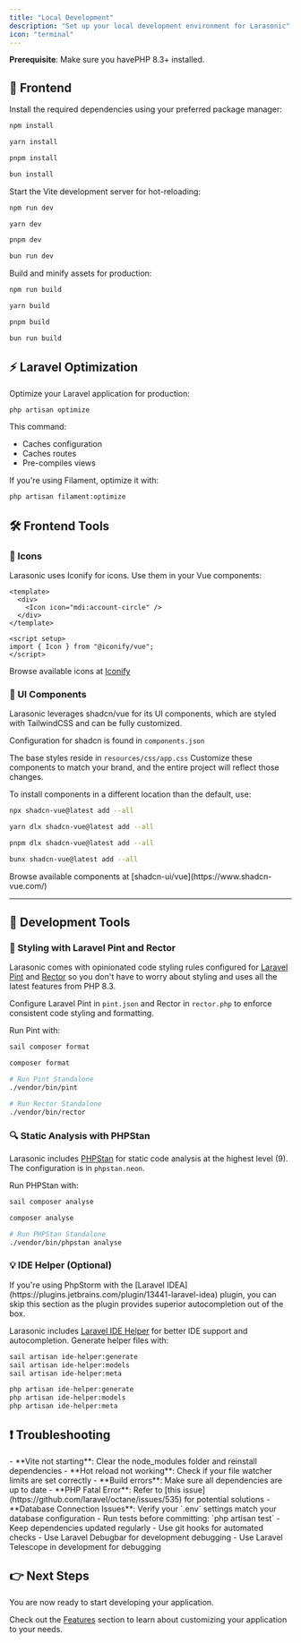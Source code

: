 ```yaml
---
title: "Local Development"
description: "Set up your local development environment for Larasonic"
icon: "terminal"
---
```


<Info>**Prerequisite**: Make sure you havePHP 8.3+ installed.</Info>

## 🎨 Frontend

Install the required dependencies using your preferred package manager:

<CodeGroup>

```bash npm
npm install
```

```bash yarn
yarn install
```

```bash pnpm
pnpm install
```

```bash bun
bun install
```

</CodeGroup>

Start the Vite development server for hot-reloading:

<CodeGroup>

```bash npm
npm run dev
```

```bash yarn
yarn dev
```

```bash pnpm
pnpm dev
```

```bash bun
bun run dev
```

</CodeGroup>

Build and minify assets for production:

<CodeGroup>

```bash npm
npm run build
```

```bash yarn
yarn build
```

```bash pnpm
pnpm build
```

```bash bun
bun run build
```

</CodeGroup>

## ⚡ Laravel Optimization

Optimize your Laravel application for production:

```bash
php artisan optimize
```

This command:

- Caches configuration
- Caches routes
- Pre-compiles views

If you're using Filament, optimize it with:

```bash
php artisan filament:optimize
```

## 🛠️ Frontend Tools

### 🎯 Icons

Larasonic uses Iconify for icons. Use them in your Vue components:

```vue
<template>
  <div>
    <Icon icon="mdi:account-circle" />
  </div>
</template>

<script setup>
import { Icon } from "@iconify/vue";
</script>
```

<Tip>Browse available icons at [Iconify](https://iconify.design/)</Tip>

### 🧩 UI Components

Larasonic leverages shadcn/vue for its UI components, which are styled with TailwindCSS and can be fully customized.

Configuration for shadcn is found in `components.json`

The base styles reside in `resources/css/app.css`
Customize these components to match your brand, and the entire project will reflect those changes.

To install components in a different location than the default, use:

<CodeGroup>

```bash npm
npx shadcn-vue@latest add --all
```

```bash yarn
yarn dlx shadcn-vue@latest add --all
```

```bash pnpm
pnpm dlx shadcn-vue@latest add --all
```

```bash bun
bunx shadcn-vue@latest add --all
```

</CodeGroup>
<Tip>
  Browse available components at [shadcn-ui/vue](https://www.shadcn-vue.com/)
</Tip>

---

## 🔧 Development Tools

### 📝 Styling with Laravel Pint and Rector

Larasonic comes with opinionated code styling rules configured for [Laravel Pint](https://github.com/laravel/pint) and [Rector](https://github.com/rectorphp/rector) so you don't have to worry about styling and uses all the latest features from PHP 8.3.

Configure Laravel Pint in `pint.json` and Rector in `rector.php` to enforce consistent code styling and formatting.

Run Pint with:

<CodeGroup>

```bash sail
sail composer format
```

```bash php
composer format

# Run Pint Standalone
./vendor/bin/pint

# Run Rector Standalone
./vendor/bin/rector
```

</CodeGroup>

### 🔍 Static Analysis with PHPStan

Larasonic includes [PHPStan](https://phpstan.org/) for static code analysis at the highest level (9). The configuration is in `phpstan.neon`.

Run PHPStan with:

<CodeGroup>

```bash sail
sail composer analyse
```

```bash php
composer analyse

# Run PHPStan Standalone
./vendor/bin/phpstan analyse
```

</CodeGroup>

### 💡 IDE Helper (Optional)

<Info>
If you're using PhpStorm with the [Laravel IDEA](https://plugins.jetbrains.com/plugin/13441-laravel-idea) plugin, you can skip this section as the plugin provides superior autocompletion out of the box.
</Info>

Larasonic includes [Laravel IDE Helper](https://github.com/barryvdh/laravel-ide-helper) for better IDE support and autocompletion. Generate helper files with:

<CodeGroup>

```bash sail
sail artisan ide-helper:generate
sail artisan ide-helper:models
sail artisan ide-helper:meta
```

```bash php
php artisan ide-helper:generate
php artisan ide-helper:models
php artisan ide-helper:meta
```

</CodeGroup>

## ❗ Troubleshooting

<AccordionGroup>
  <Accordion title="Troubleshooting Common Issues">
    - **Vite not starting**: Clear the node_modules folder and reinstall dependencies
    - **Hot reload not working**: Check if your file watcher limits are set correctly
    - **Build errors**: Make sure all dependencies are up to date
    - **PHP Fatal Error**: Refer to [this issue](https://github.com/laravel/octane/issues/535) for potential solutions
    - **Database Connection Issues**: Verify your `.env` settings match your database configuration
  </Accordion>

  <Accordion title="Development Best Practices">
    - Run tests before committing: `php artisan test`
    - Keep dependencies updated regularly
    - Use git hooks for automated checks
    - Use Laravel Debugbar for development debugging
    - Use Laravel Telescope in development for debugging
  </Accordion>
</AccordionGroup>

## 👉 Next Steps

You are now ready to start developing your application.

Check out the [Features](/features/authentication) section to learn about customizing your application to your needs.
